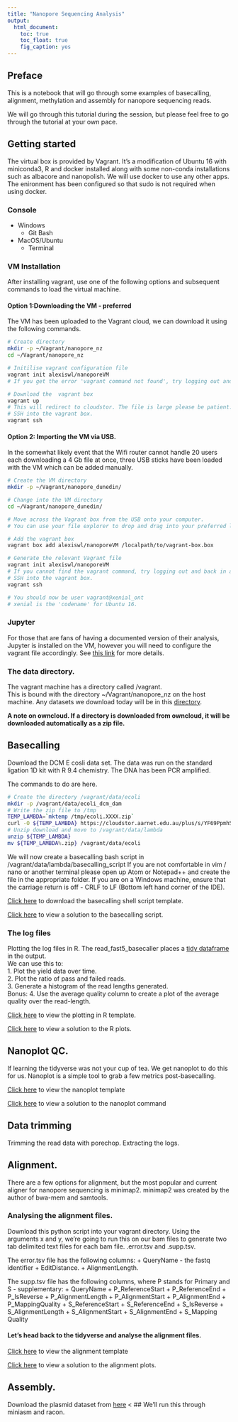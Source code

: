 ```yaml
---
title: "Nanopore Sequencing Analysis"
output:
  html_document:
    toc: true
    toc_float: true
    fig_caption: yes
---
```


## Preface
This is a notebook that will go through some examples of basecalling, alignment, methylation and assembly for nanopore sequencing reads. 

We will go through this tutorial during the session, but please feel free to go through the tutorial at your own pace.

## Getting started
The virtual box is provided by Vagrant. It's a modification of Ubuntu 16 with miniconda3, R and docker installed along with some non-conda installations such as albacore and nanopolish. 
We will use docker to use any other apps. The enironment has been configured so that sudo is not required when using docker.

### Console
* Windows
  + Git Bash
* MacOS/Ubuntu
  + Terminal

### VM Installation
After installing vagrant, use one of the following options and subsequent commands to load the virtual machine.

#### Option 1:Downloading the VM - preferred
The VM has been uploaded to the Vagrant cloud, we can download it using the following commands.
```bash
# Create directory
mkdir -p ~/Vagrant/nanopore_nz
cd ~/Vagrant/nanopore_nz

# Initilise vagrant configuration file
vagrant init alexiswl/nanoporeVM
# If you get the error 'vagrant command not found', try logging out and back in again.

# Download the  vagrant box
vagrant up
# This will redirect to cloudstor. The file is large please be patient.
# SSH into the vagrant box.
vagrant ssh
```

#### Option 2: Importing the VM via USB.
In the somewhat likely event that the Wifi router cannot handle 20 users each downloading a 4 Gb file at once, three USB sticks have been loaded with the VM which can be added manually.
```bash
# Create the VM directory
mkdir -p ~/Vagrant/nanopore_dunedin/  

# Change into the VM directory
cd ~/Vagrant/nanopore_dunedin/

# Move across the Vagrant box from the USB onto your computer.
# You can use your file explorer to drop and drag into your preferred location

# Add the vagrant box
vagrant box add alexiswl/nanoporeVM /localpath/to/vagrant-box.box

# Generate the relevant Vagrant file
vagrant init alexiswl/nanoporeVM
# If you cannot find the vagrant command, try logging out and back in again*
# SSH into the vagrant box.
vagrant ssh

# You should now be user vagrant@xenial_ont
# xenial is the 'codename' for Ubuntu 16.
```

### Jupyter
For those that are fans of having a documented version of their analysis, Jupyter is installed on the VM, however you will need to configure the vagrant file accordingly.
See [this link](http://pythondata.com/jupyter-vagrant/) for more details.

### The data directory.
The vagrant machine has a directory called /vagrant.  
This is bound with the directory ~/Vagrant/nanopore_nz on the host machine.
Any datasets we download today will be in this [directory](https://cloudstor.aarnet.edu.au/plus/s/f841gxnWdCj6x2A).  


**A note on owncloud. If a  directory is downloaded from owncloud, it will be downloaded automatically as a zip file.**

## Basecalling

Download the DCM E cosli data set. The data was run on the standard ligation 1D kit with R 9.4 chemistry. The DNA has been PCR amplified.

The commands to do are here.
```bash
# Create the directory /vagrant/data/ecoli
mkdir -p /vagrant/data/ecoli_dcm_dam
# Write the zip file to /tmp
TEMP_LAMBDA=`mktemp /tmp/ecoli.XXXX.zip`
curl -O ${TEMP_LAMBDA} https://cloudstor.aarnet.edu.au/plus/s/YF69Ppmh5xTg3LQ/download
# Unzip download and move to /vagrant/data/lambda
unzip ${TEMP_LAMBDA}
mv ${TEMP_LAMBDA%.zip} /vagrant/data/ecoli
```

We will now create a basecalling bash script in /vagrant/data/lambda/basecalling_script
If you are not comfortable in vim / nano or another terminal please open up Atom or Notepad++ and create the file in the appropriate folder. If you are on a Windows machine, ensure that the carriage return is off - CRLF to LF (Bottom left hand corner of the IDE).

[Click here](https://raw.githubusercontent.com/Nanopore-Dunedin/Nanopore-Dunedin.github.io/master/docs/workshop/templates/run_albacore.sh) to download the basecalling shell script template.  

[Click here](https://raw.githubusercontent.com/Nanopore-Dunedin/Nanopore-Dunedin.github.io/master/docs/workshop/solutions/run_albacore.sh) to view a solution to the basecalling script.  

### The log files
Plotting the log files in R.
The read_fast5_basecaller places a [tidy dataframe](https://cran.r-project.org/web/packages/tidyr/vignettes/tidy-data.html) in the output.    
We can use this to:  
1. Plot the yield data over time.  
2. Plot the ratio of pass and failed reads.  
3. Generate a histogram of the read lengths generated.  
Bonus:
4. Use the average quality column to create a plot of the average quality over the read-length.

[Click here](https://raw.githubusercontent.com/Nanopore-Dunedin/Nanopore-Dunedin.github.io/master/docs/workshop/templates/plot_basecalling.R) to view the plotting in R template.

[Click here](https://raw.githubusercontent.com/Nanopore-Dunedin/Nanopore-Dunedin.github.io/master/docs/workshop/solutions/plot_basecalling.R) to view a solution to the R plots.


## Nanoplot QC.
If learning the tidyverse was not your cup of tea.
We get nanoplot to do this for us.
Nanoplot is a simple tool to grab a few metrics post-basecalling.

[Click here](https://raw.githubusercontent.com/Nanopore-Dunedin/Nanopore-Dunedin.github.io/master/docs/workshop/templates/run_nanoplot.sh) to view the nanoplot template

[Click here](https://raw.githubusercontent.com/Nanopore-Dunedin/Nanopore-Dunedin.github.io/master/docs/workshop/solutions/run_nanoplot.sh) to view a solution to the nanoplot command

## Data trimming
Trimming the read data with porechop. Extracting the logs.

## Alignment.
There are a few options for alignment, but the most popular and current aligner for nanopore sequencing is minimap2.
minimap2 was created by the author of bwa-mem and samtools.

### Analysing the alignment files.
Download this python script into your vagrant directory.
Using the arguments x and y, we're going to run this on our bam files to generate two tab delimited text files for each bam file. .error.tsv and .supp.tsv.

The error.tsv file has the following columns:
  + QueryName - the fastq identifier
  + EditDistance.
  + AlignmentLength.
  
The supp.tsv file has the following columns, where P stands for Primary and S - supplementary:
  + QueryName
  + P_ReferenceStart
  + P_ReferenceEnd
  + P_IsReverse
  + P_AlignmentLength
  + P_AlignmentStart
  + P_AlignmentEnd
  + P_MappingQuality
  + S_ReferenceStart
  + S_ReferenceEnd
  + S_IsReverse
  + S_AlignmentLength
  + S_AlignmentStart
  + S_AlignmentEnd
  + S_Mapping Quality

#### Let's head back to the tidyverse and analyse the alignment files.

[Click here](https://raw.githubusercontent.com/Nanopore-Dunedin/Nanopore-Dunedin.github.io/master/docs/workshop/templates/plot_alignments.R) to view the alignment template

[Click here](https://raw.githubusercontent.com/Nanopore-Dunedin/Nanopore-Dunedin.github.io/master/docs/workshop/solutions/plot_alignments.R) to view a solution to the alignment plots.


## Assembly.
Download the plasmid dataset from [here](https://cloudstor.aarnet.edu.au/plus/s/yK11fmUbjOQGCZV)
<
##  We'll run this through miniasm and racon.

